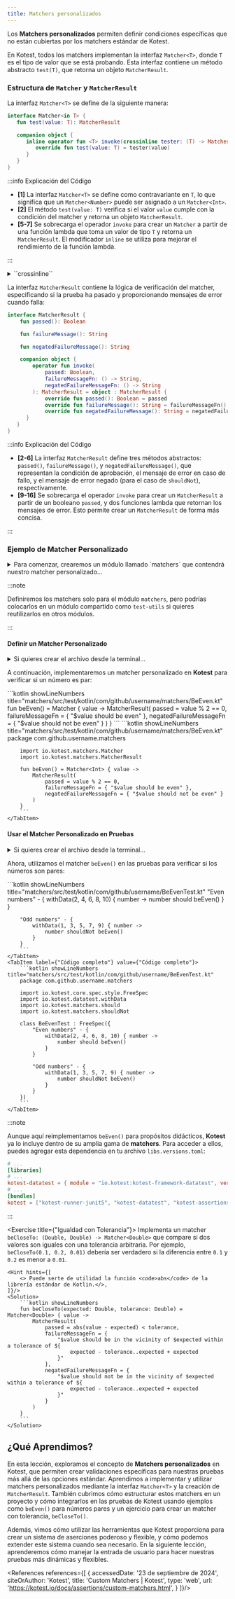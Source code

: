 ```yaml
---
title: Matchers personalizados
---
```


<ReadingTime/>
<GithubRepoLink user={"r8vnhill"} repo={"assertions-kt"}/>

Los **Matchers personalizados** permiten definir condiciones específicas que no están cubiertas por los matchers estándar de Kotest.

En Kotest, todos los matchers implementan la interfaz `Matcher<T>`, donde `T` es el tipo de valor que se está probando. Esta interfaz contiene un método abstracto `test(T)`, que retorna un objeto `MatcherResult`.


### Estructura de `Matcher` y `MatcherResult`


La interfaz `Matcher<T>` se define de la siguiente manera:


```kotlin showLineNumbers
interface Matcher<in T> {
   fun test(value: T): MatcherResult

   companion object {
      inline operator fun <T> invoke(crossinline tester: (T) -> MatcherResult) = object : Matcher<T> {
         override fun test(value: T) = tester(value)
      }
   }
}
```

:::info Explicación del Código

- **[1]** La interfaz ``Matcher<T>`` se define como contravariante en ``T``, lo que significa que un ``Matcher<Number>`` puede ser asignado a un ``Matcher<Int>``.
- **[2]** El método ``test(value: T)`` verifica si el valor ``value`` cumple con la condición del matcher y retorna un objeto ``MatcherResult``.
- **[5-7]** Se sobrecarga el operador ``invoke`` para crear un ``Matcher`` a partir de una función lambda que toma un valor de tipo ``T`` y retorna un ``MatcherResult``. El modificador ``inline`` se utiliza para mejorar el rendimiento de la función lambda.

:::

<details>
    <summary>
        ``crossinline``
    </summary>

    El modificador **`crossinline`** se utiliza en las funciones lambda que se pasan a funciones en línea (`inline`). Garantiza que la función lambda no se utilice para saltar fuera del contexto de la función (`noinline`). En este caso, `crossinline` asegura que el bloque lambda dentro de `invoke` no termine de forma prematura, lo que podría romper el flujo de la función in-line.
</details>

La interfaz `MatcherResult` contiene la lógica de verificación del matcher, especificando si la prueba ha pasado y proporcionando mensajes de error cuando falla:

```kotlin showLineNumbers
interface MatcherResult {
    fun passed(): Boolean

    fun failureMessage(): String

    fun negatedFailureMessage(): String

    companion object {
        operator fun invoke(
            passed: Boolean,
            failureMessageFn: () -> String,
            negatedFailureMessageFn: () -> String
        ): MatcherResult = object : MatcherResult {
            override fun passed(): Boolean = passed
            override fun failureMessage(): String = failureMessageFn()
            override fun negatedFailureMessage(): String = negatedFailureMessageFn()
      }
   }
}
```

:::info Explicación del Código

- **[2-6]** La interfaz ``MatcherResult`` define tres métodos abstractos: ``passed()``, ``failureMessage()``, y ``negatedFailureMessage()``, que representan la condición de aprobación, el mensaje de error en caso de fallo, y el mensaje de error negado (para el caso de ``shouldNot``), respectivamente.
- **[9-16]** Se sobrecarga el operador ``invoke`` para crear un ``MatcherResult`` a partir de un booleano ``passed``, y dos funciones lambda que retornan los mensajes de error. Esto permite crear un ``MatcherResult`` de forma más concisa.

:::

### Ejemplo de Matcher Personalizado

<details>
    <summary>
        Para comenzar, crearemos un módulo llamado `matchers` que contendrá nuestro matcher personalizado...
    </summary>

    <Tabs groupId={"os"}>
        <TabItem value="Windows" label="Windows">
            ```powershell
            New-Item -Path 'matchers\src\test\kotlin' -ItemType 'Directory' -Force
            Set-Content -Path 'matchers\build.gradle.kts' -Value '// Intentionally left blank'
            ```
        </TabItem>
        <TabItem value="Windows (corto)" label="Windows (corto)">
            ```powershell
            mkdir -p 'matchers\src\test\kotlin'
            '// Intentionally left blank' > 'matchers\build.gradle.kts'
            ```
        </TabItem>
        <TabItem value="Linux/Mac" label="Linux/Mac">
            ```bash
            mkdir -p "matchers/src/test/kotlin"
            echo "// Intentionally left blank" > "matchers/build.gradle.kts"
            ```
        </TabItem>
    </Tabs>
</details>

:::note

Definiremos los matchers solo para el módulo `matchers`, pero podrías colocarlos en un módulo compartido como `test-utils` si quieres reutilizarlos en otros módulos.

:::

#### Definir un Matcher Personalizado

<details>
    <summary>
        Si quieres crear el archivo desde la terminal...
    </summary>

    <Tabs groupId={"os"}>
        <TabItem value="Windows" label="Windows">
            ```powershell
            $BaseDir = 'com\github\username'
            New-Item -Path "matchers\src\test\kotlin\$BaseDir\matchers\BeEven.kt" -ItemType 'File' -Force
            ```
        </TabItem>
        <TabItem value={"Windows (corto)"} label={"Windows (corto)"}>
            ```powershell
            $BaseDir = 'com\github\username'
            ni "matchers\src\test\kotlin\$BaseDir\matchers\BeEven.kt" -i 'File' -f
            ```
        </TabItem>
        <TabItem value="Linux/Mac" label="Linux/Mac">
            ```bash
            BASE_DIR="com/github/username"
            mkdir -p "matchers/src/test/kotlin/$BASE_DIR/matchers"
            touch "matchers/src/test/kotlin/$BASE_DIR/matchers/BeEven.kt"
            ```
        </TabItem>
    </Tabs>
</details>

A continuación, implementaremos un matcher personalizado en **Kotest** para verificar si un número es par:

<Tabs>
    <TabItem label={"Código esencial"} value={"Código esencial"}>
        ```kotlin showLineNumbers title="matchers/src/test/kotlin/com/github/username/matchers/BeEven.kt"
        fun beEven() = Matcher<Int> { value ->
            MatcherResult(
                passed = value % 2 == 0,
                failureMessageFn = { "$value should be even" },
                negatedFailureMessageFn = { "$value should not be even" }
            )
        }
        ```
    </TabItem>
    <TabItem label={"Código completo"} value={"Código completo"}>
        ```kotlin showLineNumbers title="matchers/src/test/kotlin/com/github/username/matchers/BeEven.kt"
        package com.github.username.matchers

        import io.kotest.matchers.Matcher
        import io.kotest.matchers.MatcherResult

        fun beEven() = Matcher<Int> { value ->
            MatcherResult(
                passed = value % 2 == 0,
                failureMessageFn = { "$value should be even" },
                negatedFailureMessageFn = { "$value should not be even" }
            )
        }
        ```
    </TabItem>
</Tabs>

#### Usar el Matcher Personalizado en Pruebas

<details>
    <summary>
        Si quieres crear el archivo desde la terminal...
    </summary>

    <Tabs groupId={"os"}>
        <TabItem value="Windows" label="Windows">
            ```powershell
            New-Item -Path "matchers\src\test\kotlin\$BaseDir\BeEvenTest.kt" -ItemType 'File' -Force
            ```
        </TabItem>
        <TabItem value={"Windows (corto)"} label={"Windows (corto)"}>
            ```powershell
            ni "matchers\src\test\kotlin\$BaseDir\BeEvenTest.kt" -i 'File' -f
            ```
        </TabItem>
        <TabItem value="Linux/Mac" label="Linux/Mac">
            ```bash
            mkdir -p "matchers/src/test/kotlin/$BASE_DIR"
            touch "matchers/src/test/kotlin/$BASE_DIR/BeEvenTest.kt"
            ```
        </TabItem>
    </Tabs>
</details>

Ahora, utilizamos el matcher `beEven()` en las pruebas para verificar si los números son pares:

<Tabs>
    <TabItem label={"Código esencial"} value={"Código esencial"}>
        ```kotlin showLineNumbers title="matchers/src/test/kotlin/com/github/username/BeEvenTest.kt"
        "Even numbers" - {
            withData(2, 4, 6, 8, 10) { number ->
                number should beEven()
            }
        }

        "Odd numbers" - {
            withData(1, 3, 5, 7, 9) { number ->
                number shouldNot beEven()
            }
        }
        ```
    </TabItem>
    <TabItem label={"Código completo"} value={"Código completo"}>
        ```kotlin showLineNumbers title="matchers/src/test/kotlin/com/github/username/BeEvenTest.kt"
        package com.github.username.matchers

        import io.kotest.core.spec.style.FreeSpec
        import io.kotest.datatest.withData
        import io.kotest.matchers.should
        import io.kotest.matchers.shouldNot

        class BeEvenTest : FreeSpec({
            "Even numbers" - {
                withData(2, 4, 6, 8, 10) { number ->
                    number should beEven()
                }
            }

            "Odd numbers" - {
                withData(1, 3, 5, 7, 9) { number ->
                    number shouldNot beEven()
                }
            }
        })
        ```
    </TabItem>
</Tabs>

:::note

Aunque aquí reimplementamos `beEven()` para propósitos didácticos, **Kotest** ya lo incluye dentro de su amplia gama de **matchers**. Para acceder a ellos, puedes agregar esta dependencia en tu archivo `libs.versions.toml`:

```toml title="libs.versions.toml"
# ...
[libraries]
# ...
kotest-datatest = { module = "io.kotest:kotest-framework-datatest", version.ref = "kotest" }
# ...
[bundles]
kotest = ["kotest-runner-junit5", "kotest-datatest", "kotest-assertions-core"]
```

:::

<Exercise title={"Igualdad con Tolerancia"}>
    Implementa un matcher ``beCloseTo: (Double, Double) -> Matcher<Double>`` que compare si dos valores son iguales con una tolerancia arbitraria. Por ejemplo, ``beCloseTo(0.1, 0.2, 0.01)`` debería ser verdadero si la diferencia entre ``0.1`` y ``0.2`` es menor a ``0.01``.

    <Hint hints={[
        <> Puede serte de utilidad la función <code>abs</code> de la librería estándar de Kotlin.</>,
    ]}/>
    <Solution>
        ```kotlin showLineNumbers
        fun beCloseTo(expected: Double, tolerance: Double) = Matcher<Double> { value ->
            MatcherResult(
                passed = abs(value - expected) < tolerance,
                failureMessageFn = {
                    "$value should be in the vicinity of $expected within a tolerance of ${
                        expected - tolerance..expected + expected
                    }"
                },
                negatedFailureMessageFn = {
                    "$value should not be in the vicinity of $expected within a tolerance of ${
                        expected - tolerance..expected + expected
                    }"
                }
            )
        }
        ```
    </Solution>
</Exercise>

## ¿Qué Aprendimos?

En esta lección, exploramos el concepto de **Matchers personalizados** en Kotest, que permiten crear validaciones específicas para nuestras pruebas más allá de las opciones estándar. Aprendimos a implementar y utilizar matchers personalizados mediante la interfaz `Matcher<T>` y la creación de `MatcherResult`. También cubrimos cómo estructurar estos matchers en un proyecto y cómo integrarlos en las pruebas de Kotest usando ejemplos como `beEven()` para números pares y un ejercicio para crear un matcher con tolerancia, `beCloseTo()`.

Además, vimos cómo utilizar las herramientas que Kotest proporciona para crear un sistema de aserciones poderoso y flexible, y cómo podemos extender este sistema cuando sea necesario. En la siguiente lección, aprenderemos cómo manejar la entrada de usuario para hacer nuestras pruebas más dinámicas y flexibles.

<div className="language-card-container">
    <LanguageCard
        logoSrc="https://chaijs.com/img/chai-logo.png"
        language="JavaScript: Chai"
        link="/docs/testing/matchers/custom/chai"
    />
    <LanguageCard
        logoSrc="https://upload.wikimedia.org/wikipedia/en/2/22/Logo_jasmine.svg"
        language="JavaScript: Jasmine"
        link="/docs/testing/matchers/custom/jasmine"
    />
    <LanguageCard
        logoSrc="https://hamcrest.org/images/logo.jpg"
        language="JVM: Hamcrest"
        link="/docs/testing/matchers/custom/hamcrest"
    />
</div>

<References references={[
    {
        accessedDate: '23 de septiembre de 2024',
        siteOrAuthor: 'Kotest',
        title: 'Custom Matchers | Kotest',
        type: 'web',
        url: 'https://kotest.io/docs/assertions/custom-matchers.html',
    }
]}/>

